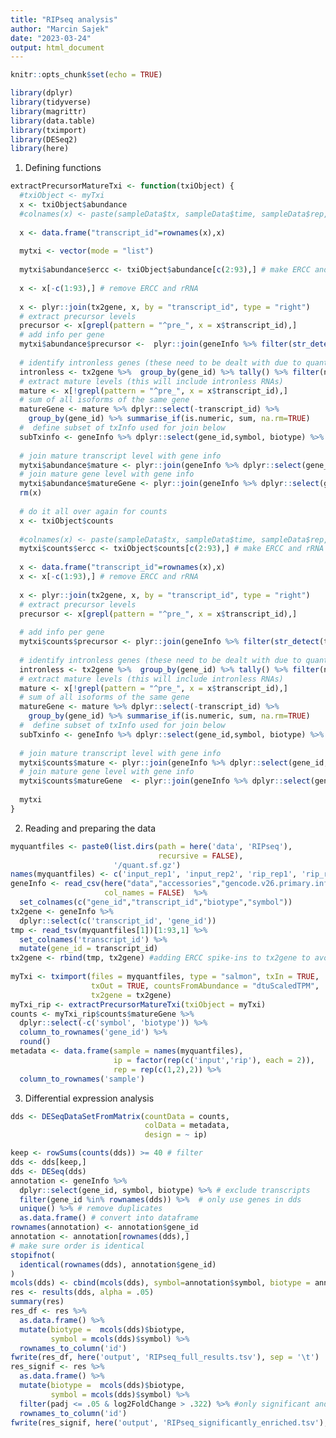 ```yaml
---
title: "RIPseq analysis"
author: "Marcin Sajek"
date: "2023-03-24"
output: html_document
---
```


```r
knitr::opts_chunk$set(echo = TRUE)
```

```r
library(dplyr)
library(tidyverse)
library(magrittr)
library(data.table)
library(tximport)
library(DESeq2)
library(here)
```

1. Defining functions

```r
extractPrecursorMatureTxi <- function(txiObject) {
  #txiObject <- myTxi
  x <- txiObject$abundance
  #colnames(x) <- paste(sampleData$tx, sampleData$time, sampleData$rep, sep = "_")
  
  x <- data.frame("transcript_id"=rownames(x),x)
  
  mytxi <- vector(mode = "list")
  
  mytxi$abundance$ercc <- txiObject$abundance[c(2:93),] # make ERCC and rRNA matrix
  
  x <- x[-c(1:93),] # remove ERCC and rRNA
  
  x <- plyr::join(tx2gene, x, by = "transcript_id", type = "right")
  # extract precursor levels 
  precursor <- x[grepl(pattern = "^pre_", x = x$transcript_id),]
  # add info per gene
  mytxi$abundance$precursor <-  plyr::join(geneInfo %>% filter(str_detect(transcript_id, "^pre_")) %>% dplyr::select(gene_id,symbol, biotype) %>% distinct(), precursor, by = "gene_id", type = "right") %>% dplyr::select(-transcript_id)
  
  # identify intronless genes (these need to be dealt with due to quantification strategy)
  intronless <- tx2gene %>%  group_by(gene_id) %>% tally() %>% filter(n == 1) %>% pull(gene_id)
  # extract mature levels (this will include intronless RNAs)
  mature <- x[!grepl(pattern = "^pre_", x = x$transcript_id),]
  # sum of all isoforms of the same gene
  matureGene <- mature %>% dplyr::select(-transcript_id) %>%
    group_by(gene_id) %>% summarise_if(is.numeric, sum, na.rm=TRUE)
  #  define subset of txInfo used for join below
  subTxinfo <- geneInfo %>% dplyr::select(gene_id,symbol, biotype) %>% distinct()
  
  # join mature transcript level with gene info
  mytxi$abundance$mature <- plyr::join(geneInfo %>% dplyr::select(gene_id,symbol, biotype) %>% distinct(), mature, by = "gene_id", type = "right")
  # join mature gene level with gene info
  mytxi$abundance$matureGene <- plyr::join(geneInfo %>% dplyr::select(gene_id,symbol, biotype) %>% distinct(), matureGene, by = "gene_id", type = "right")
  rm(x)
  
  # do it all over again for counts
  x <- txiObject$counts
  
  #colnames(x) <- paste(sampleData$tx, sampleData$time, sampleData$rep, sep = "_")
  mytxi$counts$ercc <- txiObject$counts[c(2:93),] # make ERCC and rRNA matrix
  
  x <- data.frame("transcript_id"=rownames(x),x)
  x <- x[-c(1:93),] # remove ERCC and rRNA
  
  x <- plyr::join(tx2gene, x, by = "transcript_id", type = "right")
  # extract precursor levels 
  precursor <- x[grepl(pattern = "^pre_", x = x$transcript_id),]
  
  # add info per gene
  mytxi$counts$precursor <- plyr::join(geneInfo %>% filter(str_detect(transcript_id, "^pre_")) %>% dplyr::select(gene_id,symbol, biotype) %>% distinct(), precursor, by = "gene_id", type = "right") %>% dplyr::select(-transcript_id)
  
  # identify intronless genes (these need to be dealt with due to quantification strategy)
  intronless <- tx2gene %>%  group_by(gene_id) %>% tally() %>% filter(n == 1) %>% pull(gene_id)
  # extract mature levels (this will include intronless RNAs)
  mature <- x[!grepl(pattern = "^pre_", x = x$transcript_id),]
  # sum of all isoforms of the same gene
  matureGene <- mature %>% dplyr::select(-transcript_id) %>%
    group_by(gene_id) %>% summarise_if(is.numeric, sum, na.rm=TRUE)
  #  define subset of txInfo used for join below
  subTxinfo <- geneInfo %>% dplyr::select(gene_id,symbol, biotype) %>% distinct()
  
  # join mature transcript level with gene info
  mytxi$counts$mature <- plyr::join(geneInfo %>% dplyr::select(gene_id,symbol, biotype) %>% distinct(), mature, by = "gene_id", type = "right")
  # join mature gene level with gene info
  mytxi$counts$matureGene  <- plyr::join(geneInfo %>% dplyr::select(gene_id,symbol, biotype) %>% distinct(), matureGene, by = "gene_id", type = "right")
  
  mytxi
}
```

2. Reading and preparing the data

```r
myquantfiles <- paste0(list.dirs(path = here('data', 'RIPseq'), 
                                 recursive = FALSE), 
                       '/quant.sf.gz')
names(myquantfiles) <- c('input_rep1', 'input_rep2', 'rip_rep1', 'rip_rep2')
geneInfo <- read_csv(here("data","accessories","gencode.v26.primary.info.csv.zip"),
                     col_names = FALSE)  %>%
  set_colnames(c("gene_id","transcript_id","biotype","symbol"))
tx2gene <- geneInfo %>% 
  dplyr::select(c('transcript_id', 'gene_id'))
tmp <- read_tsv(myquantfiles[1])[1:93,1] %>%
  set_colnames('transcript_id') %>%
  mutate(gene_id = transcript_id)
tx2gene <- rbind(tmp, tx2gene) #adding ERCC spike-ins to tx2gene to avoid error during tximport
  
myTxi <- tximport(files = myquantfiles, type = "salmon", txIn = TRUE,
                  txOut = TRUE, countsFromAbundance = "dtuScaledTPM", 
                  tx2gene = tx2gene)
myTxi_rip <- extractPrecursorMatureTxi(txiObject = myTxi)
counts <- myTxi_rip$counts$matureGene %>%
  dplyr::select(-c('symbol', 'biotype')) %>%
  column_to_rownames('gene_id') %>%
  round()
metadata <- data.frame(sample = names(myquantfiles),
                       ip = factor(rep(c('input','rip'), each = 2)),
                       rep = rep(c(1,2),2)) %>%
  column_to_rownames('sample')
```

3. Differential expression analysis

```r
dds <- DESeqDataSetFromMatrix(countData = counts,
                              colData = metadata,
                              design = ~ ip)

keep <- rowSums(counts(dds)) >= 40 # filter
dds <- dds[keep,]
dds <- DESeq(dds)
annotation <- geneInfo %>% 
  dplyr::select(gene_id, symbol, biotype) %>% # exclude transcripts
  filter(gene_id %in% rownames(dds)) %>%  # only use genes in dds
  unique() %>% # remove duplicates
  as.data.frame() # convert into dataframe
rownames(annotation) <- annotation$gene_id
annotation <- annotation[rownames(dds),]
# make sure order is identical
stopifnot(
  identical(rownames(dds), annotation$gene_id)
)
mcols(dds) <- cbind(mcols(dds), symbol=annotation$symbol, biotype = annotation$biotype)
res <- results(dds, alpha = .05)
summary(res)
res_df <- res %>%
  as.data.frame() %>%
  mutate(biotype =  mcols(dds)$biotype,
         symbol = mcols(dds)$symbol) %>%
  rownames_to_column('id')
fwrite(res_df, here('output', 'RIPseq_full_results.tsv'), sep = '\t')
res_signif <- res %>%
  as.data.frame() %>%
  mutate(biotype =  mcols(dds)$biotype,
         symbol = mcols(dds)$symbol) %>%
  filter(padj <= .05 & log2FoldChange > .322) %>% #only significant and enriched at least 1.25x over input
  rownames_to_column('id')
fwrite(res_signif, here('output', 'RIPseq_significantly_enriched.tsv'), sep = '\t')
```